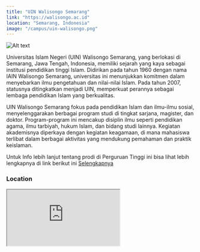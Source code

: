 ```yaml
---
title: "UIN Walisongo Semarang"
link: "https://walisongo.ac.id"
location: "Semarang, Indonesia"
image: "/campus/uin-walisongo.png"
---
```


![Alt text](https://brainpersonalities.com/wp-content/uploads/2022/02/walisongo.jpg "title")

Universitas Islam Negeri (UIN) Walisongo Semarang, yang berlokasi di Semarang, Jawa Tengah, Indonesia, memiliki sejarah yang kaya sebagai institusi pendidikan tinggi Islam. Didirikan pada tahun 1960 dengan nama IAIN Walisongo Semarang, universitas ini menunjukkan komitmen dalam menyebarkan ilmu pengetahuan dan nilai-nilai Islam. Pada tahun 2007, statusnya ditingkatkan menjadi UIN, memperkuat perannya sebagai lembaga pendidikan Islam yang berkualitas.

UIN Walisongo Semarang fokus pada pendidikan Islam dan ilmu-ilmu sosial, menyelenggarakan berbagai program studi di tingkat sarjana, magister, dan doktor. Program-program ini mencakup disiplin ilmu seperti pendidikan agama, ilmu tarbiyah, hukum Islam, dan bidang studi lainnya. Kegiatan akademisnya diperkaya dengan kegiatan keagamaan, di mana mahasiswa terlibat dalam berbagai aktivitas yang mendukung pemahaman dan praktik keislaman.

Untuk Info lebih lanjut tentang prodi di Perguruan Tinggi ini bisa lihat lebih lengkapnya di link berikut ini [Selengkapnya](https://walisongo.ac.id)

### Location
<iframe src="https://www.google.com/maps/embed?pb=!1m18!1m12!1m3!1d3996.234137155907!2d110.3465539348877!3d-6.992890999999991!2m3!1f0!2f0!3f0!3m2!1i1024!2i768!4f13.1!3m3!1m2!1s0x2e708bbf356c97a5%3A0x526e5a5b2b1eb18e!2sUIN%20Walisongo%20Semarang!5e1!3m2!1sid!2sid!4v1705982793466!5m2!1sid!2sid" className="w-full h-96 mb-32" loading="lazy" referrerpolicy="no-referrer-when-downgrade"></iframe>